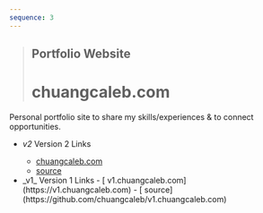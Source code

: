 ```yaml
---
sequence: 3
---
```



> ## Portfolio Website
>
> # chuangcaleb.com

Personal portfolio site to share my skills/experiences & to connect opportunities.

- <Icon name="lucide:link" /> _v2_ <span class="sr-only">Version 2 Links</span>
  - [<Icon name="lucide:globe" /> chuangcaleb.com](https://chuangcaleb.com)
  - [<Icon name="mdi:github" /> source](https://github.com/chuangcaleb/chuangcaleb.com)
- <Icon name="lucide:link" />
  _v1_ <span class="sr-only">Version 1 Links</span>
  - [<Icon name="lucide:globe" /> v1.chuangcaleb.com](https://v1.chuangcaleb.com)
  - [<Icon name="mdi:github" /> source](https://github.com/chuangcaleb/v1.chuangcaleb.com)
